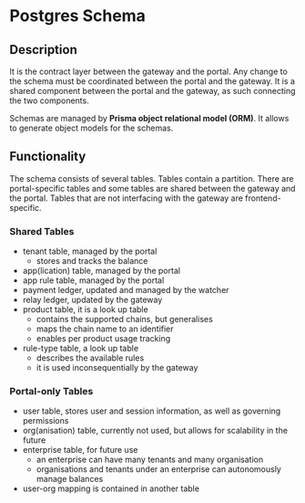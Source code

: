 # Postgres Schema

## Description

It is the contract layer between the gateway and the portal. Any change to the schema must be coordinated between the portal and the gateway. It is a shared component between the portal and the gateway, as such connecting the two components.

Schemas are managed by **Prisma object relational model (ORM)**. It allows to generate object models for the schemas.

## Functionality

The schema consists of several tables. Tables contain a partition. There are portal-specific tables and some tables are shared between the gateway and the portal. Tables that are not interfacing with the gateway are frontend-specific.

### Shared Tables

- tenant table, managed by the portal
    - stores and tracks the balance
- app(lication) table, managed by the portal
- app rule table, managed by the portal
- payment ledger, updated and managed by the watcher
- relay ledger, updated by the gateway
- product table, it is a look up table
    - contains the supported chains, but generalises 
    - maps the chain name to an identifier
    - enables per product usage tracking
- rule-type table, a look up table
    - describes the available rules
    - it is used inconsequentially by the gateway

### Portal-only Tables

- user table, stores user and session information, as well as governing permissions
- org(anisation) table, currently not used, but allows for scalability in the future
- enterprise table, for future use
    - an enterprise can have many tenants and many organisation
    - organisations and tenants under an enterprise can autonomously manage balances
- user-org mapping is contained in another table

